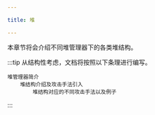```yaml
---

title: 堆

---
```


本章节将会介绍不同堆管理器下的各类堆结构。

:::tip
从结构性考虑，文档将按照以下条理进行编写。

    堆管理器简介
        堆结构介绍及攻击手法引入
            堆结构对应的不同攻击手法以及例子
:::
